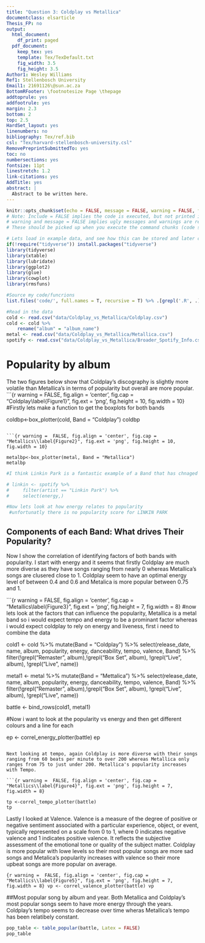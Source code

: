 ```yaml
---
title: "Question 3: Coldplay vs Metallica"
documentclass: elsarticle
Thesis_FP: no
output:
  html_document:
    df_print: paged
  pdf_document:
    keep_tex: yes
    template: Tex/TexDefault.txt
    fig_width: 3.5
    fig_height: 3.5
Author1: Wesley Williams
Ref1: Stellenbosch University
Email1: 21691126\@sun.ac.za
BottomRFooter: \footnotesize Page \thepage
addtoprule: yes
addfootrule: yes
margin: 2.3
bottom: 2
top: 2.5
HardSet_layout: yes
linenumbers: no
bibliography: Tex/ref.bib
csl: "Tex/harvard-stellenbosch-university.csl"
RemovePreprintSubmittedTo: yes
toc: no
numbersections: yes
fontsize: 11pt
linestretch: 1.2
link-citations: yes
AddTitle: yes
abstract: |
  Abstract to be written here. 
---
```


<!-- First: Set your default preferences for chunk options: -->

<!-- If you want a chunk's code to be printed, set echo = TRUE. message = FALSE stops R printing ugly package loading details in your final paper too. I also suggest setting warning = FALSE and checking for warnings in R, else you might find ugly warnings in your paper. -->

```r
knitr::opts_chunk$set(echo = FALSE, message = FALSE, warning = FALSE, fig.width = 6, fig.height = 5, fig.pos="H", fig.pos = 'H')
# Note: Include = FALSE implies the code is executed, but not printed in your pdf.
# warning and message = FALSE implies ugly messages and warnings are removed from your pdf.
# These should be picked up when you execute the command chunks (code sections below) in your rmd, not printed in your paper!

# Lets load in example data, and see how this can be stored and later called from your 'data' folder.
if(!require("tidyverse")) install.packages("tidyverse")
library(tidyverse)
library(xtable)
library(lubridate)
library(ggplot2)
library(glue)
library(cowplot)
library(rmsfuns)

#Source my code/funcrions
list.files('code/', full.names = T, recursive = T) %>% .[grepl('.R', .)] %>% as.list() %>% walk(~source(.))

#Read in the data
cold <- read.csv("data/Coldplay_vs_Metallica/Coldplay.csv")
cold <- cold %>% 
    rename("album" = "album_name")
metal <- read.csv("data/Coldplay_vs_Metallica/Metallica.csv")
spotify <- read.csv("data/Coldplay_vs_Metallica/Broader_Spotify_Info.csv")

```


<!-- ############################## -->
<!-- # Start Writing here: -->
<!-- ############################## -->

# Popularity by album 

The two figures below show that Coldplay's discography is slightly more volatile than Metallica's in terms of popularity but overall are more popular. 
```{r warning =  FALSE, fig.align = 'center', fig.cap = "Coldplay\\label{Figure1}", fig.ext = 'png', fig.height = 10, fig.width = 10}
#Firstly lets make a function to get the boxplots for both bands


  
coldbp<-box_plotter(cold, Band = "Coldplay")
coldbp
```

```{r warning =  FALSE, fig.align = 'center', fig.cap = "Metallics\\label{Figure2}", fig.ext = 'png', fig.height = 10, fig.width = 10}

metalbp<-box_plotter(metal, Band = "Metallica")
metalbp
```

```r
#I think Linkin Park is a fantastic example of a Band that has chnaged what they do and are still popular

# linkin <- spotify %>%
#     filter(artist == "Linkin Park") %>%
#     select(energy,)

#Now lets look at how energy relates to popularity
 #unfortunatly there is no popularity score for LINKIN PARK


```
## Components of each Band: What drives Their Popularity?

Now I show the correlation of identifying factors of both bands with popularity. I start with energy and it seems that firstly Coldplay are much more diverse as they have songs ranging from nearly 0 whereas Metallica's songs are clusered close to 1. Coldplay seem to have an optimal energy level of between 0.4 and 0.6 and Metalica is more popular between 0.75 and 1. 

```{r warning =  FALSE, fig.align = 'center', fig.cap = "Metallics\\label{Figure3}", fig.ext = 'png', fig.height = 7, fig.width = 8}
 #now lets look at the factors that can influence the popularity, Metallica is a metal band so i would expect tempo and energy to be a prominant factor whereas i would expect coldplay to rely on energy and liveness, first i need to combine the data

cold1 <- cold %>% 
    mutate(Band = "Coldplay") %>% 
    select(release_date, name, album, popularity, energy, danceability, tempo, valence, Band) %>% 
            filter(!grepl("Remaster", album),!grepl("Box Set", album), !grepl("Live", album), !grepl("Live", name))


metal1 <- metal %>% 
    mutate(Band = "Mettalica") %>% 
    select(release_date, name, album, popularity, energy, danceability, tempo, valence, Band) %>% 
            filter(!grepl("Remaster", album),!grepl("Box Set", album), !grepl("Live", album), !grepl("Live", name))


battle <- bind_rows(cold1, metal1)
    
#Now i want to look at the popularity vs energy and then get different colours and a line for each


ep <- correl_energy_plotter(battle)
ep

```

Next looking at tempo, again Coldplay is more diverse with their songs ranging from 60 beats per minute to over 200 whereas Metallica only ranges from 75 to just under 200. Metallica's popularity increases with Tempo.

```{r warning =  FALSE, fig.align = 'center', fig.cap = "Metallics\\label{Figure4}", fig.ext = 'png', fig.height = 7, fig.width = 8}

tp <-correl_tempo_plotter(battle)
tp
```
Lastly I looked at Valence. 
Valence is a measure of the degree of positive or negative sentiment associated with a particular experience, object, or event, typically represented on a scale from 0 to 1, where 0 indicates negative valence and 1 indicates positive valence. It reflects the subjective assessment of the emotional tone or quality of the subject matter. Coldplay is more popular with lowe levels so their most popular songs are more sad songs and Metalica's popularity increases with valence so their more upbeat songs are more popular on average.

```{r warning =  FALSE, fig.align = 'center', fig.cap = "Metallics\\label{Figure5}", fig.ext = 'png', fig.height = 7, fig.width = 8}
vp <- correl_valence_plotter(battle)
vp
```


##Most popular song by album and year. Both Metallica and Coldplay's most popular songs seem to have more energy through the years. Coldplay's tempo seems to decrease over time wheras Metallica's tempo has been relatibely constant.
```r


pop_table <- table_popular(battle, Latex = FALSE)
pop_table
```

